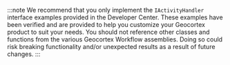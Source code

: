 :::note
We recommend that you only implement the <code>IActivityHandler</code> interface examples provided in the Developer Center. These examples have been verified and are provided to help you customize your Geocortex product to suit your needs. You should not reference other classes and functions from the various Geocortex Workflow assemblies. Doing so could risk breaking functionality and/or unexpected results as a result of future changes.
:::
